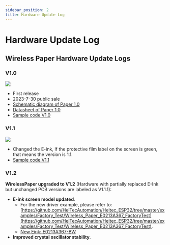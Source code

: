 ```yaml
---
sidebar_position: 2
title: Hardware Update Log
---
```

# Hardware Update Log

## Wireless Paper Hardware Update Logs

### V1.0
![](img/hardware_update_log/paper1.png)

- First release
- 2023-7-30 public sale
- [Schematic diagram of Paper 1.0](https://resource.heltec.cn/download/Wireless_Paper/Wireless_Paper_V0.4_Schematic_Diagram.pdf)
- [Datasheet of Paper 1.0](https://resource.heltec.cn/download/Wireless_Paper/Wireless-Paper.pdf)
- [Sample code V1.0](https://github.com/HelTecAutomation/Heltec_ESP32/tree/master/examples/Factory_Test/Wireless_Paper_V1.0_FactoryTest)

### V1.1
![](img/hardware_update_log/paper2.jpg)

- Changed the E-ink, If the protective film label on the screen is green, that means the version is 1.1.
- [Sample code V1.1](https://github.com/HelTecAutomation/Heltec_ESP32/tree/master/examples/Factory_Test/Wireless_Paper_V1.1_FactoryTest)

### V1.2
**WirelessPaper upgraded to V1.2** (Hardware with partially replaced E-Ink but unchanged PCB versions are labeled as V1.1.1):  
- **E-ink screen model updated**. 
    - For the new driver example, please refer to: [https://github.com/HelTecAutomation/Heltec_ESP32/tree/master/examples/Factory_Test/Wireless_Paper_E0213A367_FactoryTest](https://github.com/HelTecAutomation/Heltec_ESP32/tree/master/examples/Factory_Test/Wireless_Paper_E0213A367_FactoryTest).  
    - [New Eink: E0213A367-BW](https://resource.heltec.cn/download/Wireless_Paper/E-Ink%20Datasheet/V1.2-E0213A367-BW.pdf)
- **Improved crystal oscillator stability**.  